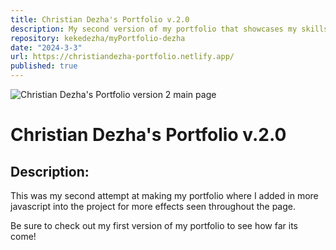 ```yaml
---
title: Christian Dezha's Portfolio v.2.0
description: My second version of my portfolio that showcases my skills, projects and gives a bit of information about me.
repository: kekedezha/myPortfolio-dezha
date: "2024-3-3"
url: https://christiandezha-portfolio.netlify.app/
published: true
---
```


![Christian Dezha's Portfolio version 2 main page](/my-portfolio-v2.png)

# Christian Dezha's Portfolio v.2.0

## Description:

This was my second attempt at making my portfolio where I added in more javascript into the project for more effects seen throughout the page.

Be sure to check out my first version of my portfolio to see how far its come!
